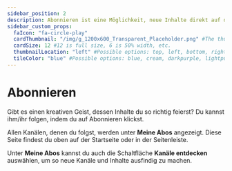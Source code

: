 ---
sidebar_position: 2
description: Abonnieren ist eine Möglichkeit, neue Inhalte direkt auf deine Startseite zu bekommen.
sidebar_custom_props:
  faIcon: "fa-circle-play"
  cardThumbnail: "/img/g_1200x600_Transparent_Placeholder.png" #The thumbnail on the category card.
  cardSize: 12 #12 is full size, 6 is 50% width, etc.
  thumbnailLocation: "left" #Possible options: top, left, bottom, right, none
  tileColor: "blue" #Possible options: blue, cream, darkpurple, lightpurple, mauve, orange, pink, none
---

# Abonnieren

Gibt es einen kreativen Geist, dessen Inhalte du so richtig feierst? Du kannst ihm/ihr folgen, indem du auf Abonnieren klickst. 

Allen Kanälen, denen du folgst, werden unter **Meine Abos** angezeigt. Diese Seite findest du oben auf der Startseite oder in der Seitenleiste.

Unter **Meine Abos** kannst du auch die Schaltfläche **Kanäle entdecken** auswählen, um so neue Kanäle und Inhalte ausfindig zu machen. 
